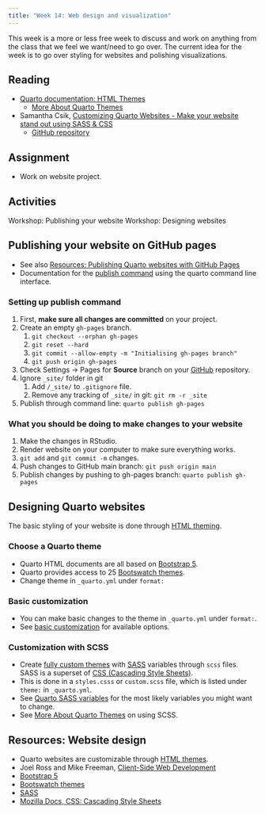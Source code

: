 ```yaml
---
title: "Week 14: Web design and visualization"
---
```



This week is a more or less free week to discuss and work on anything from the class that we feel we want/need to go over. The current idea for the week is to go over styling for websites and polishing visualizations.

## Reading
- [Quarto documentation: HTML Themes](https://quarto.org/docs/output-formats/html-themes.html)
  - [More About Quarto Themes](https://quarto.org/docs/output-formats/html-themes-more.html)
- Samantha Csik, [Customizing Quarto Websites - Make your website stand out using SASS & CSS](https://ucsb-meds.github.io/customizing-quarto-websites/)
  - [GitHub repository](https://github.com/UCSB-MEDS/customizing-quarto-websites)

## Assignment
- Work on website project.

## Activities
Workshop: Publishing your website
Workshop: Designing websites

## Publishing your website on GitHub pages
- See also [Resources: Publishing Quarto websites with GitHub Pages](/resources.qmd#sec-quarto-publish)
- Documentation for the [publish command](https://quarto.org/docs/publishing/github-pages.html#publish-command) using the quarto command line interface.

### Setting up publish command
1. First, **make sure all changes are committed** on your project.
2. Create an empty `gh-pages` branch.
    1. `git checkout --orphan gh-pages`
    2. `git reset --hard`
    3. `git commit --allow-empty -m "Initialising gh-pages branch"`
    4. `git push origin gh-pages`
3. Check Settings -> Pages for **Source** branch on your [GitHub](https://github.com) repository.
4. Ignore `_site/` folder in git
    1. Add `/_site/` to `.gitignore` file.
    2. Remove any tracking of `_site/` in git: `git rm -r _site`
5. Publish through command line: `quarto publish gh-pages`

### What you should be doing to make changes to your website
1. Make the changes in RStudio.
2. Render website on your computer to make sure everything works.
3. `git add` and `git commit -m` changes.
4. Push changes to GitHub main branch: `git push origin main`
5. Publish changes by pushing to gh-pages branch: `quarto publish gh-pages`

## Designing Quarto websites
The basic styling of your website is done through [HTML theming](https://quarto.org/docs/output-formats/html-themes.html).

### Choose a Quarto theme
- Quarto HTML documents are all based on [Bootstrap 5](https://getbootstrap.com/).
- Quarto provides access to 25 [Bootswatch themes](https://bootswatch.com/).
- Change theme in `_quarto.yml` under `format:`

### Basic customization
- You can make basic changes to the theme in `_quarto.yml` under `format:`.
- See [basic customization](https://quarto.org/docs/output-formats/html-themes.html#basic-options) for available options.

### Customization with SCSS
- Create [fully custom themes](https://quarto.org/docs/output-formats/html-themes.html#custom-themes) with [SASS](https://sass-lang.com) variables through `scss` files. SASS is a superset of [CSS (Cascading Style Sheets)](https://developer.mozilla.org/en-US/docs/Web/CSS).
- This is done in a `styles.csss` or `custom.scss` file, which is listed under `theme:` in `_quarto.yml`.
- See [Quarto SASS variables](https://quarto.org/docs/output-formats/html-themes.html#sass-variables) for the most likely variables you might want to change.
- See [More About Quarto Themes](https://quarto.org/docs/output-formats/html-themes-more.html) on using SCSS.

## Resources: Website design
- Quarto websites are customizable through [HTML themes](https://quarto.org/docs/output-formats/html-themes.html).
- Joel Ross and Mike Freeman, [Client-Side Web Development](https://info340.github.io)
- [Bootstrap 5](https://getbootstrap.com/)
- [Bootswatch themes](https://bootswatch.com/)
- [SASS](https://sass-lang.com/guide/)
- [Mozilla Docs, CSS: Cascading Style Sheets](https://developer.mozilla.org/en-US/docs/Web/CSS)

